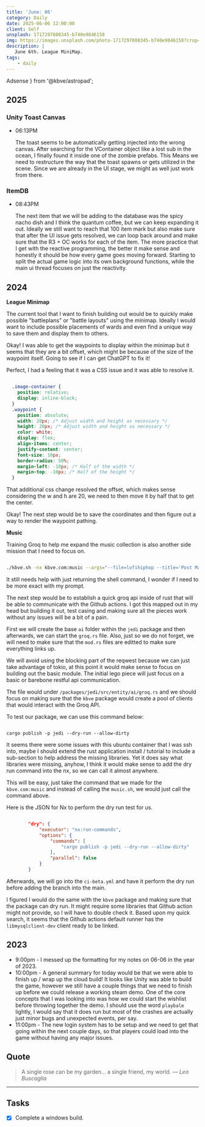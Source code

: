```yaml
---
title: 'June: 06'
category: Daily
date: 2025-06-06 12:00:00
client: Self
unsplash: 1717297808345-b740e9846158
img: https://images.unsplash.com/photo-1717297808345-b740e9846158?crop=entropy&cs=srgb&fm=jpg&ixid=MnwzNjM5Nzd8MHwxfHJhbmRvbXx8fHx8fHx8fDE2ODE3NDg2ODY&ixlib=rb-4.0.3&q=85
description: |
   June 6th. League MiniMap.
tags:
    - daily
---
```


  Adsense
} from '@kbve/astropad';


## 2025

### Unity Toast Canvas

-   06:13PM

    The toast seems to be automatically getting injected into the wrong canvas.
    After searching for the VContainer object like a lost sub in the ocean, I finally found it inside one of the zombie prefabs.
    This Means we need to restructure the way that the toast spawns or gets utilized in the scene.
    Since we are already in the UI stage, we might as well just work from there.

### ItemDB

-   08:43PM

    The next item that we will be adding to the database was the spicy nacho dish and I think the quantum coffee, but we can keep expanding it out.
    Ideally we still want to reach that 100 item mark but also make sure that after the UI issue gets resolved, we can loop back around and make sure that the R3 + OC works for each of the item.
    The more practice that I get with the reactive programming, the better it make sense and honestly it should be how every game goes moving forward.
    Starting to split the actual game logic into its own background functions, while the main ui thread focuses on just the reactivity.

## 2024

**League Minimap**

The current tool that I want to finish building out would be to quickly make possible "battleplans" or "battle layouts" using the minimap.
Ideally I would want to include possible placements of wards and even find a unique way to save them and display them to others.

Okay! I was able to get the waypoints to display within the minimap but it seems that they are a bit offset, which might be because of the size of the waypoint itself.
Going to see if I can get ChatGPT to fix it!

Perfect, I had a feeling that it was a CSS issue and it was able to resolve it.

```css

  .image-container {
    position: relative;
    display: inline-block;
  }
  .waypoint {
    position: absolute;
    width: 20px; /* Adjust width and height as necessary */
    height: 20px; /* Adjust width and height as necessary */
    color: white;
    display: flex;
    align-items: center;
    justify-content: center;
    font-size: 10px;
    border-radius: 50%;
    margin-left: -10px; /* Half of the width */
    margin-top: -10px; /* Half of the height */
  }

```

That additional css change resolved the offset, which makes sense considering the w and h are 20, we need to then move it by half that to get the center.

Okay! The next step would be to save the coordinates and then figure out a way to render the waypoint pathing.


**Music**

Training Groq to help me expand the music collection is also another side mission that I need to focus on. 

```bash

./kbve.sh -nx kbve.com:music --args="--file=lofihiphop --title='Post Malone - Money Made Me Do It (Lofi Remix)' --ytid=RltR_yNdZ-8"

```

It still needs help with just returning the shell command, I wonder if I need to be more exact with my prompt.

The next step would be to establish a quick groq api inside of rust that will be able to communicate with the Github actions.
I got this mapped out in my head but building it out, test casing and making sure all the pieces work without any issues will be a bit of a pain.

First we will create the base `ai` folder within the `jedi` package and then afterwards, we can start the `groq.rs` file.
Also, just so we do not forget, we will need to make sure that the `mod.rs` files are editted to make sure everything links up.

We will avoid using the blocking part of the reqwest because we can just take advantage of tokio, at this point it would make sense to focus on building out the basic module.
The initial lego piece will just focus on a basic or barebone restful api communication. 

The file would under `/packages/jedi/src/entity/ai/groq.rs` and we should focus on making sure that the `kbve` package would create a pool of clients that would interact with the Groq API.

To test our package, we can use this command below:

```shell

cargo publish -p jedi --dry-run --allow-dirty

```

It seems there were some issues with this ubuntu container that I was ssh into, maybe I should extend the rust application install / tutorial to include a sub-section to help address the missing libraries.
Yet it does say what libraries were missing, anyhow, I think it would make sense to add the dry run command into the nx, so we can call it almost anywhere.

This will be easy, just take the command that we made for the `kbve.com:music` and instead of calling the `music.sh`, we would just call the command above.

Here is the JSON for Nx to perform the dry run test for us.

```json

		"dry": {
			"executor": "nx:run-commands",
			"options": {
				"commands": [
					"cargo publish -p jedi --dry-run --allow-dirty"
				],
				"parallel": false
			}
		}

```

Afterwards, we will go into the `ci-beta.yml` and have it perform the dry run before adding the branch into the main.

I figured I would do the same with the `kbve` package and making sure that the package can dry run.
It might require some libraries that Github action might not provide, so I will have to double check it.
Based upon my quick search, it seems that the Github actions default runner has the `libmysqlclient-dev` client ready to be linked.

## 2023

- 9:00pm - I messed up the formatting for my notes on 06-06 in the year of 2023. 
- 10:00pm - A general summary for today would be that we were able to finish up / wrap up the cloud build! It looks like Unity was able to build the game, however we still have a couple things that we need to finish up before we could release a working steam demo. One of the core concepts that I was looking into was how we could start the wishlist before throwing together the demo. I should use the word `playbale` lightly, I would say that it does run but most of the crashes are actually just minor bugs and unexpected events, per say.
- 11:00pm - The new login system has to be setup and we need to get that going within the next couple days, so that players could load into the game without having any major issues. 

## Quote

> A single rose can be my garden... a single friend, my world.
> — <cite>Leo Buscaglia</cite>

---

## Tasks

- [x] Complete a windows build.